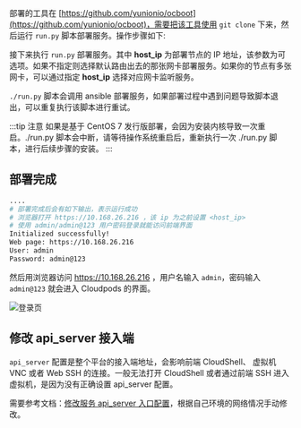 
部署的工具在 [https://github.com/yunionio/ocboot](https://github.com/yunionio/ocboot)，需要把该工具使用 `git clone` 下来，然后运行 `run.py` 脚本部署服务。操作步骤如下:

<OcbootClone />

接下来执行 `run.py` 部署服务。其中 **host_ip** 为部署节点的 IP 地址，该参数为可选项。如果不指定则选择默认路由出去的那张网卡部署服务。如果你的节点有多张网卡，可以通过指定 **host_ip** 选择对应网卡监听服务。


<OcbootRun productVersion={props.productVersion} />

`./run.py` 脚本会调用 ansible 部署服务，如果部署过程中遇到问题导致脚本退出，可以重复执行该脚本进行重试。

:::tip 注意
如果是基于 CentOS 7 发行版部署，会因为安装内核导致一次重启。./run.py 脚本会中断，请等待操作系统重启后，重新执行一次 ./run.py 脚本，进行后续步骤的安装。
:::

## 部署完成

```bash
....
# 部署完成后会有如下输出，表示运行成功
# 浏览器打开 https://10.168.26.216 ，该 ip 为之前设置 <host_ip>
# 使用 admin/admin@123 用户密码登录就能访问前端界面
Initialized successfully!
Web page: https://10.168.26.216
User: admin
Password: admin@123
```

然后用浏览器访问 https://10.168.26.216 ，用户名输入 `admin`，密码输入 `admin@123` 就会进入 Cloudpods 的界面。

![登录页](../images/index.png)

## 修改 api_server 接入端

`api_server` 配置是整个平台的接入端地址，会影响前端 CloudShell、 虚拟机 VNC 或者 Web SSH 的连接。一般无法打开 CloudShell 或者通过前端 SSH 进入虚拟机，是因为没有正确设置 api_server 配置。

需要参考文档：[修改服务 api_server 入口配置](../../operations/fe/config-ssl-certs#change-api-server-via-climc)，根据自己环境的网络情况手动修改。
